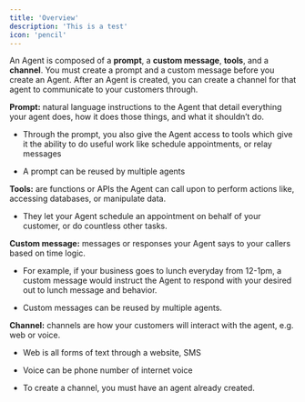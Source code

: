 ```yaml
---
title: 'Overview'
description: 'This is a test'
icon: 'pencil'
---
```


An Agent is composed of a **prompt**, a **custom message**, **tools**, and a **channel**. You must create a prompt and a custom message before you create an Agent. After an Agent is created, you can create a channel for that agent to communicate to your customers through. 

**Prompt:** natural language instructions to the Agent that detail everything your agent does, how it does those things, and what it shouldn’t do. 

* Through the prompt, you also give the Agent access to tools which give it the ability to do useful work like schedule appointments, or relay messages 

* A prompt can be reused by multiple agents

**Tools:** are functions or APIs the Agent can call upon to perform actions like, accessing databases, or manipulate data.

* They let your Agent schedule an appointment on behalf of your customer, or do countless other tasks. 

**Custom message:** messages or responses your Agent says to your callers based on time logic. 

* For example, if your business goes to lunch everyday from 12-1pm, a custom message would instruct the Agent to respond with your desired out to lunch message and behavior.

* Custom messages can be reused by multiple agents.

**Channel:** channels are how your customers will interact with the agent, e.g. web or voice.

* Web is all forms of text through a website, SMS

* Voice can be phone number of internet voice

* To create a channel, you must have an agent already created.&#x20;